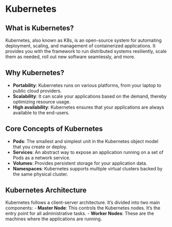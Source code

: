 # Kubernetes

## What is Kubernetes?

Kubernetes, also known as K8s, is an open-source system for automating deployment, scaling, and management of containerized applications. It provides you with the framework to run distributed systems resiliently, scale them as needed, roll out new software seamlessly, and more.


## Why Kubernetes?

- **Portability**: Kubernetes runs on various platforms, from your laptop to public cloud providers.
- **Scalability**: It can scale your applications based on the demand, thereby optimizing resource usage.
- **High availability**: Kubernetes ensures that your applications are always available to the end-users.

## Core Concepts of Kubernetes

- **Pods**: The smallest and simplest unit in the Kubernetes object model that you create or deploy.
- **Services**: An abstract way to expose an application running on a set of Pods as a network service.
- **Volumes**: Provides persistent storage for your application data.
- **Namespaces**: Kubernetes supports multiple virtual clusters backed by the same physical cluster.

## Kubernetes Architecture

Kubernetes follows a client-server architecture. It's divided into two main components:
- **Master Node**: This controls the Kubernetes nodes. It's the entry point for all administrative tasks.
- **Worker Nodes**: These are the machines where the applications are running.




